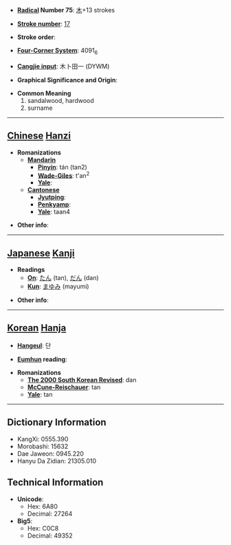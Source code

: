 * '''[[Wiktionary:Chinese radical index| Radical]] Number 75''': [[Wiktionary:Chinese radical index 木|木]]+13 strokes

* '''[[Wiktionary:Chinese total strokes index|Stroke number]]''': [[Wiktionary:Chinese total strokes index 17|17]]

* '''Stroke order''': 

* '''[[Wiktionary:Chinese four corner index|Four-Corner System]]''': 4091<sub>6</sub>

* '''[[Wiktionary:Chinese Cangjie index|Cangjie input]]''': 木卜田一 (DYWM)

* '''Graphical Significance and Origin''': 

* '''Common Meaning'''
*#sandalwood, hardwood
*# surname


----

== [[Chinese]] [[Hanzi]] ==

* '''Romanizations'''
** '''[[Mandarin]]'''
*** '''[[Pinyin]]''': tán (tan2)
*** '''[[Wade-Giles]]''': t'an<sup>2</sup>
*** '''[[Yale]]''': 
** '''[[Cantonese]]'''
*** '''[[Jyutping]]''':
*** '''[[Penkyamp]]''': 
*** '''[[Yale]]''': taan4

* '''Other info''': 

----

== [[Japanese]] [[Kanji]] ==

* '''Readings'''
** '''[[On]]''': [[たん]] (tan), [[だん]] (dan)
** '''[[Kun]]''': [[まゆみ]] (mayumi)

* '''Other info''':  

----

== [[Korean]] [[Hanja]] ==

* '''[[Hangeul]]''': 단

* '''[[Eumhun]] reading''': 

* '''Romanizations'''
** '''[[The 2000 South Korean Revised Romanization|The 2000 South Korean Revised]]''': dan
** '''[[McCune-Reischauer]]''': tan
** '''[[Yale]]''': tan

----

== Dictionary Information ==

* KangXi: 0555.390
* Morobashi: 15632
* Dae Jaweon: 0945.220
* Hanyu Da Zidian: 21305.010

== Technical Information ==

* '''Unicode''':
** Hex: 6A80
** Decimal: 27264
* '''Big5''':
** Hex: C0C8
** Decimal: 49352